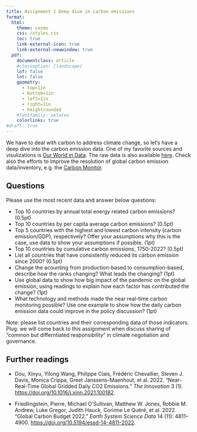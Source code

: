 ```yaml
---
title: Assignment 1 Deep dive in carbon emissions
format: 
  html: 
    theme: cosmo
    css: /styles.css
    toc: true
    link-external-icon: true
    link-external-newwindow: true
  pdf: 
    documentclass: article
    #classoption: [landscape]
    lof: false
    lot: false
    geometry:
      - top=1in
      - bottom=1in
      - left=1in
      - right=1in
      - heightrounded
    #fontfamily: xelatex
    colorlinks: true
#draft: true
---
```


We have to deal with carbon to address climate change, so let's have a deep dive into the carbon emission data. One of my favorite sources and visulizations is [Our World in Data](https://ourworldindata.org/co2-emissions). The raw data is also available [here](https://github.com/owid/co2-data/blob/master/owid-co2-data.csv). Check also the efforts to improve the resolution of global carbon emission data/inventory, e.g. the [Carbon Monitor](https://carbonmonitor.org/).

## Questions

Please use the most recent data and answer below questions:

- Top 10 countries by annual total energy related carbon emissions? (0.5pt)
- Top 10 countries by per capita average carbon emissions? (0.5pt)
- Top 5 countries with the highest and lowest carbon intensity (carbon emission/GDP), respectively? Offer your assumptions why this is the case, use data to show your assumptions if possible. (1pt)
- Top 10 countries by cumulative carbon emissions, 1750-2022? (0.5pt)
- List all countries that have consistently reduced its carbon emission since 2000? (0.5pt)
- Change the acounting from production-based to consumption-based, describe how the ranks changing? What leads the changing? (1pt)
- Use global data to show how big impact of the pandemic on the global emission, using readings to explain how each factor has contributed the change? (1pt)
- What technology and methods made the near real-time carbon monitoring possible? Use one example to show how the daily carbon emission data could improve in the policy discussion? (1pt)

Note: please list countries and their corresponding data of those indicators.
Plug: we will come back to this assignment when discuss sharing of "common but differntiated responsibility" in climate negotiation and governance.

## Further readings

- Dou, Xinyu, Yilong Wang, Philippe Ciais, Frédéric Chevallier, Steven J. Davis, Monica Crippa, Greet Janssens-Maenhout, et al. 2022. “Near-Real-Time Global Gridded Daily CO2 Emissions.” *The Innovation* 3 (1). <https://doi.org/10.1016/j.xinn.2021.100182>.

- Friedlingstein, Pierre, Michael O’Sullivan, Matthew W. Jones, Robbie M. Andrew, Luke Gregor, Judith Hauck, Corinne Le Quéré, et al. 2022. “Global Carbon Budget 2022.” *Earth System Science Data* 14 (11): 4811–4900. <https://doi.org/10.5194/essd-14-4811-2022>.



